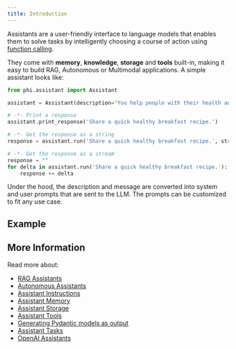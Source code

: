 ```yaml
---
title: Introduction
---
```


Assistants are a user-friendly interface to language models that enables them to solve tasks by intelligently choosing a course of action using [function calling](https://platform.openai.com/docs/guides/function-calling).

They come with **memory**, **knowledge**, **storage** and **tools** built-in, making it easy to build RAG, Autonomous or Multimodal applications. A simple assistant looks like:

```python assistant.py
from phi.assistant import Assistant

assistant = Assistant(description="You help people with their health and fitness goals.")

# -*- Print a response
assistant.print_response('Share a quick healthy breakfast recipe.')

# -*- Get the response as a string
response = assistant.run('Share a quick healthy breakfast recipe.', stream=False)

# -*- Get the response as a stream
response = ""
for delta in assistant.run('Share a quick healthy breakfast recipe.'):
    response += delta
```

Under the hood, the description and message are converted into system and user prompts that are sent to the LLM. The prompts can be customized to fit any use case.

## Example

<Snippet file="run-assistant-steps.mdx" />

## More Information

Read more about:

- [RAG Assistants](/blocks/assistant/rag)
- [Autonomous Assistants](/blocks/assistant/auto)
- [Assistant Instructions](/blocks/assistant/instructions)
- [Assistant Memory](/blocks/assistant/memory)
- [Assistant Storage](/blocks/assistant/storage)
- [Assistant Tools](/blocks/assistant/tools)
- [Generating Pydantic models as output](/blocks/assistant/pydantic-output)
- [Assistant Tasks](/blocks/assistant/tasks)
- [OpenAI Assistants](/blocks/assistant/openai)
